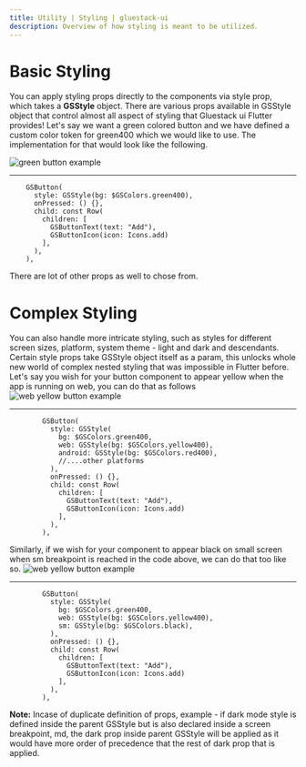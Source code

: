 ```yaml
---
title: Utility | Styling | gluestack-ui
description: Overview of how styling is meant to be utilized.
---
```



<Meta title="Styling/Utility" />

# Basic Styling

You can apply styling props directly to the components via style prop, which takes a **GSStyle** object. There are various props available in GSStyle object that control almost all aspect of styling that Gluestack ui Flutter provides!
Let's say we want a green colored button and we have defined a custom color token for green400 which we would like to use. The implementation for that would look like the following.

![green button example](/images/styling-utility-button-ex.png)
________________________________________________
```
    GSButton(
      style: GSStyle(bg: $GSColors.green400),
      onPressed: () {},
      child: const Row(
        children: [
          GSButtonText(text: "Add"),
          GSButtonIcon(icon: Icons.add)
        ],
      ),
    ),
```
There are lot of other props as well to chose from.


# Complex Styling

You can also handle more intricate styling, such as styles for different screen sizes, platform, system theme - light and dark and descendants. Certain style props take GSStyle object itself as a param, this unlocks whole new world of complex nested styling that was impossible in Flutter before.
Let's say you wish for your button component to appear yellow when the app is running on web, you can do that as follows
![web yellow button example](/images/styling-utility-complex-ex1.png)
________________________________________________
```
        GSButton(
          style: GSStyle(
            bg: $GSColors.green400,
            web: GSStyle(bg: $GSColors.yellow400),
            android: GSStyle(bg: $GSColors.red400),
            //....other platforms
          ),
          onPressed: () {},
          child: const Row(
            children: [
              GSButtonText(text: "Add"),
              GSButtonIcon(icon: Icons.add)
            ],
          ),
        ),
```

Similarly, if we wish for your component to appear black on small screen when sm breakpoint is reached in the code above, we can do that too like so.
![web yellow button example](/images/styling-utility-complex-ex2.png)
________________________________________________
```
        GSButton(
          style: GSStyle(
            bg: $GSColors.green400,
            web: GSStyle(bg: $GSColors.yellow400),
            sm: GSStyle(bg: $GSColors.black),
          ),
          onPressed: () {},
          child: const Row(
            children: [
              GSButtonText(text: "Add"),
              GSButtonIcon(icon: Icons.add)
            ],
          ),
        ),
```

**Note:** Incase of duplicate definition of props, example - if dark mode style is defined inside the parent GSStyle but is also declared inside a screen breakpoint, md, the dark prop inside parent GSStyle will be applied as it would have more order of precedence that the rest of dark prop that is applied. 
       
